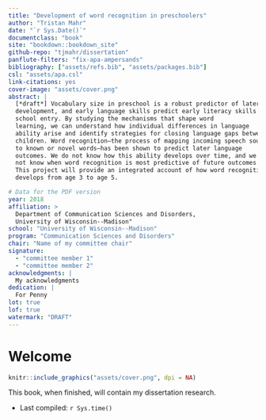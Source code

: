```yaml
--- 
title: "Development of word recognition in preschoolers"
author: "Tristan Mahr"
date: "`r Sys.Date()`"
documentclass: "book"
site: "bookdown::bookdown_site"
github-repo: "tjmahr/dissertation"
panflute-filters: "fix-apa-ampersands"
bibliography: ["assets/refs.bib", "assets/packages.bib"]
csl: "assets/apa.csl"
link-citations: yes
cover-image: "assets/cover.png"
abstract: |
  [*draft*] Vocabulary size in preschool is a robust predictor of later language
  development, and early language skills predict early literacy skills at
  school entry. By studying the mechanisms that shape word
  learning, we can understand how individual differences in language
  ability arise and identify strategies for closing language gaps between
  children. Word recognition—the process of mapping incoming speech sounds
  to known or novel words—has been shown to predict later language
  outcomes. We do not know how this ability develops over time, and we do
  not know when word recognition is most predictive of future outcomes.
  This project will provide an integrated account of how word recognition
  develops from age 3 to age 5.

# Data for the PDF version
year: 2018
affiliation: > 
  Department of Communication Sciences and Disorders, 
  University of Wisconsin--Madison"
school: "University of Wisconsin--Madison"
program: "Communication Sciences and Disorders"
chair: "Name of my committee chair"
signature: 
  - "committee member 1"
  - "committee member 2"
acknowledgments: |
  My acknowledgments
dedication: |
  For Penny
lot: true
lof: true
watermark: "DRAFT"
---
```


\frontmatter

Welcome {-}
========================================================================

```r
knitr::include_graphics("assets/cover.png", dpi = NA)
```

This book, when finished, will contain my dissertation research. 

- Last compiled: `r Sys.time()`

\mainmatter

